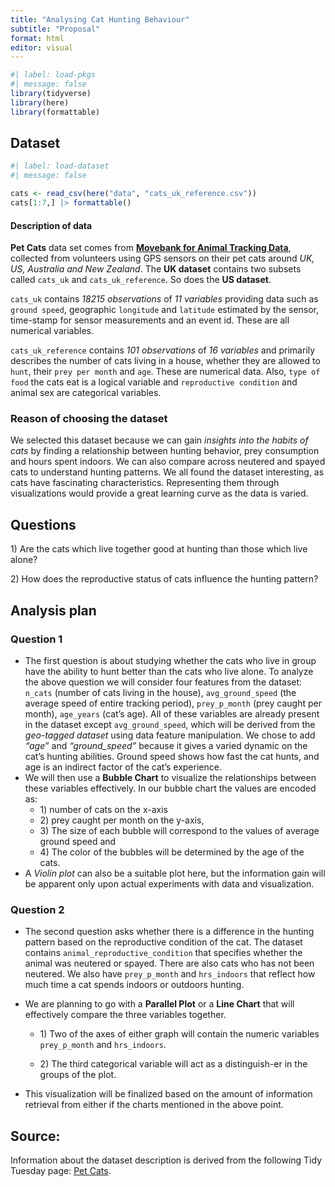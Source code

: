 ```yaml
---
title: "Analysing Cat Hunting Behaviour"
subtitle: "Proposal"
format: html
editor: visual
---
```


```r
#| label: load-pkgs
#| message: false
library(tidyverse)
library(here)
library(formattable)
```

## Dataset

```r
#| label: load-dataset
#| message: false

cats <- read_csv(here("data", "cats_uk_reference.csv"))
cats[1:7,] |> formattable()
```

#### **Description of data**

**Pet Cats** data set comes from [**Movebank for Animal Tracking Data**](https://www.datarepository.movebank.org/handle/10255/move.882), collected from volunteers using GPS sensors on their pet cats around *UK, US, Australia and New Zealand*. The **UK dataset** contains two subsets called `cats_uk` and `cats_uk_reference`. So does the **US dataset**.

`cats_uk` contains *18215 observations* of *11 variables* providing data such as `ground speed`, geographic `longitude` and `latitude` estimated by the sensor, time-stamp for sensor measurements and an event id. These are all numerical variables.

`cats_uk_reference` contains *101 observations* of *16 variables* and primarily describes the number of cats living in a house, whether they are allowed to `hunt`, their `prey per month` and `age`. These are numerical data. Also, `type of food` the cats eat is a logical variable and `reproductive condition` and animal sex are categorical variables.

### Reason of choosing the dataset

We selected this dataset because we can gain *insights into the habits of cats* by finding a relationship between hunting behavior, prey consumption and hours spent indoors. We can also compare across neutered and spayed cats to understand hunting patterns. We all found the dataset interesting, as cats have fascinating characteristics. Representing them through visualizations would provide a great learning curve as the data is varied.

## Questions

1\) Are the cats which live together good at hunting than those which live alone?

2\) How does the reproductive status of cats influence the hunting pattern?

## Analysis plan

### Question 1

-   The first question is about studying whether the cats who live in group have the ability to hunt better than the cats who live alone. To analyze the above question we will consider four features from the dataset: `n_cats` (number of cats living in the house), `avg_ground_speed` (the average speed of entire tracking period), `prey_p_month` (prey caught per month), `age_years` (cat's age). All of these variables are already present in the dataset except `avg_ground_speed`, which will be derived from the *geo-tagged dataset* using data feature manipulation. We chose to add *"age"* and *"ground_speed"* because it gives a varied dynamic on the cat's hunting abilities. Ground speed shows how fast the cat hunts, and age is an indirect factor of the cat's experience.
-   We will then use a **Bubble Chart** to visualize the relationships between these variables effectively. In our bubble chart the values are encoded as:
    -   1\) number of cats on the x-axis
    -   2\) prey caught per month on the y-axis,
    -   3\) The size of each bubble will correspond to the values of average ground speed and
    -   4\) The color of the bubbles will be determined by the age of the cats.
-   A *Violin plot* can also be a suitable plot here, but the information gain will be apparent only upon actual experiments with data and visualization.

### Question 2

-   The second question asks whether there is a difference in the hunting pattern based on the reproductive condition of the cat. The dataset contains `animal_reproductive_condition` that specifies whether the animal was neutered or spayed. There are also cats who has not been neutered. We also have `prey_p_month` and `hrs_indoors` that reflect how much time a cat spends indoors or outdoors hunting.

-   We are planning to go with a **Parallel Plot** or a **Line Chart** that will effectively compare the three variables together.

    -   1\) Two of the axes of either graph will contain the numeric variables `prey_p_month` and `hrs_indoors`.

    -   2\) The third categorical variable will act as a distinguish-er in the groups of the plot.

-   This visualization will be finalized based on the amount of information retrieval from either if the charts mentioned in the above point.

## Source:

Information about the dataset description is derived from the following Tidy Tuesday page: [Pet Cats](https://github.com/rfordatascience/tidytuesday/blob/master/data/2023/2023-01-31/readme.md).
